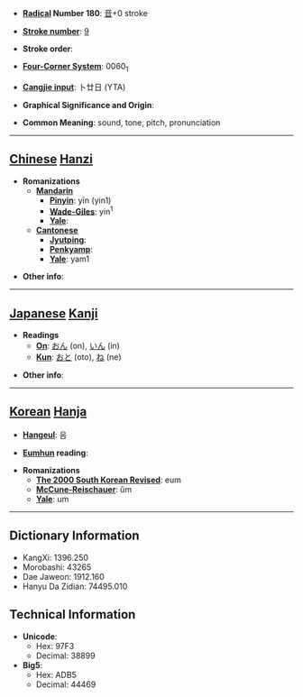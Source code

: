 * '''[[Wiktionary:Chinese radical index| Radical]] Number 180''': [[Wiktionary:Chinese radical index 音|音]]+0 stroke

* '''[[Wiktionary:Chinese total strokes index|Stroke number]]''': [[Wiktionary:Chinese total strokes index 9|9]]

* '''Stroke order''': 

* '''[[Wiktionary:Chinese four corner index|Four-Corner System]]''': 0060<sub>1</sub>

* '''[[Wiktionary:Chinese Cangjie index|Cangjie input]]''': 卜廿日 (YTA)

* '''Graphical Significance and Origin''': 

* '''Common Meaning''': sound, tone, pitch, pronunciation

----

== [[Chinese]] [[Hanzi]] ==

* '''Romanizations'''
** '''[[Mandarin]]'''
*** '''[[Pinyin]]''': yīn (yin1)
*** '''[[Wade-Giles]]''': yin<sup>1</sup>
*** '''[[Yale]]''': 
** '''[[Cantonese]]'''
*** '''[[Jyutping]]''':
*** '''[[Penkyamp]]''': 
*** '''[[Yale]]''': yam1

* '''Other info''': 

----

== [[Japanese]] [[Kanji]] ==

* '''Readings'''
** '''[[On]]''': [[おん]] (on), [[いん]] (in)
** '''[[Kun]]''': [[おと]] (oto), [[ね]] (ne)

* '''Other info''':  

----

== [[Korean]] [[Hanja]] ==

* '''[[Hangeul]]''': 음

* '''[[Eumhun]] reading''': 

* '''Romanizations'''
** '''[[The 2000 South Korean Revised Romanization|The 2000 South Korean Revised]]''': eum
** '''[[McCune-Reischauer]]''': ŭm
** '''[[Yale]]''': um

----

== Dictionary Information ==

* KangXi: 1396.250
* Morobashi: 43265
* Dae Jaweon: 1912.160
* Hanyu Da Zidian: 74495.010

== Technical Information ==

* '''Unicode''':
** Hex: 97F3
** Decimal: 38899
* '''Big5''':
** Hex: ADB5
** Decimal: 44469